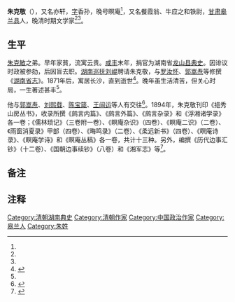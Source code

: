 '''朱克敬'''（{{bd|1792年||1887年||}}{{efn|王公望相关文章中<ref name=aa1/>{{Rp|34}}<ref name=aa2/>{{Rp|75}}，出生年份不详，逝世于1890年。}}），又名亦轩，[[表字|字]]香孙{{efn|王公望相关文章中<ref name=aa1/>{{Rp|34}}<ref name=aa2/>{{Rp|75}}，为“香荪”。}}，晚号瞑庵<ref name=a1/>，又名餐霞翁、牛应之和铁尉，[[甘肅省_(清)|甘肃]][[皋兰县|皋兰县]]人，晚清时期文学家<ref name=aa1/>{{Rp|34}}<ref name=aa2/>{{Rp|75}}。

==生平==
[[朱克敏|朱克敏]]之弟。早年家貧，流寓云贵。[[咸丰|咸丰]]末年，捐官为湖南省[[龙山县|龙山县]][[典史|典史]]。因诽议时政被参劾，后因盲去职。[[湖南巡抚|湖南巡抚]][[刘崐|刘崐]]聘请朱克敬，与[[罗汝怀|罗汝怀]]、[[郭嵩焘|郭嵩焘]]等修撰《[[湖南省志|湖南省志]]》。1871年后，寓居长沙，直到逝世<ref name="aa1">{{Cite journal|last = 
|first = 
|author =王公望
|coauthors = 
|date =1989
|year = 
|month = 
|title =《“泪涸苍生瘠”——甘肃近代人物朱克敬及其诗作》
|journal =社会科学
|volume = 
|issue =1989年第2期
|pages =34—39
|publisher =甘肃省社会科学院
|location =甘肃省兰州市
|issn =1003-3637
|pmid = 
|doi = 
|bibcode = 
|oclc =
|id =
|url =http://www.cqvip.com/qk/71135x/201107/24434775.html
|quote=
|language =Zh-hans }}</ref>{{Rp|34}}。晚年虽生活清苦，但关心时局，一生著述甚丰<ref name=aa2/>{{Rp|75}}。

他与[[郭嵩焘|郭嵩焘]]、[[刘熙载|刘熙载]]、[[陈宝箴|陈宝箴]]、[[王闿运|王闿运]]等人有交往<ref name="a1">{{Cite web|url=http://history.ifeng.com/c/7vNPe5ArX2l|title=（清）朱克敬《儒林琐记》｜《儒藏·史部·儒林史传类》第六十九种|accessdate=2021-06-06|author=|date=2020-04-03|work=|publisher=凤凰网，来源：巴蜀全书|quote=|language=Zh-hans|archive-date=2021-06-05|archive-url=https://web.archive.org/web/20210605222119/http://history.ifeng.com/c/7vNPe5ArX2l|dead-url=no}}</ref>。1894年，朱克敬刊印《挹秀山房丛书》，收录所撰《鹧言内篇》、《鹧言外篇》、《鹧言杂录》和《浮湘诸学录》各一卷；《儒林琐记》（三卷附一卷）、《瞑庵杂识》（四卷）、《瞑庵二识》（二卷）、《雨窗消夏录》甲部（四卷）、《晦鸣录》（二卷）、《柔远新书》（四卷）、《瞑庵诗录》、《瞑庵学诗》和《瞑庵丛稿》各一卷，共计十三种。另外，编撰《历代边事汇钞》（十二卷）、《国朝边事续钞》（八卷）和《湘军志》等<ref name="aa2">{{Cite journal
|last =
|first =
|author =王公望
|coauthors =
|date =1987
|year =
|month =
|title =《浅析朱克敬的“夷务”观作》
|journal =兰州学刊
|volume =
|issue =1987年06期
|pages =34—39
|publisher =兰州市社会科学院、兰州市社会科学界联合会
|location =甘肃省兰州市
|issn =1005-3492
|pmid =
|doi =
|bibcode =
|oclc =
|id =
|url =http://www.cnki.com.cn/article/cjfdtotal-lzxk198706011.htm
|quote =
|language =Zh-hans
|access-date =2021-06-05
|archive-date =2021-06-05
|archive-url =https://web.archive.org/web/20210605225112/http://www.cnki.com.cn/article/cjfdtotal-lzxk198706011.htm
|dead-url =no
}}</ref>{{Rp|75}}。

== 备注 ==

{{notelist}}

== 注释 ==

{{Reflist|25em}}

[[Category:清朝湖南典史|Category:清朝湖南典史]]
[[Category:清朝作家|Category:清朝作家]]
[[Category:中国政治作家|Category:中国政治作家]]
[[Category:皋兰人|Category:皋兰人]]
[[Category:朱姓|Category:朱姓]]